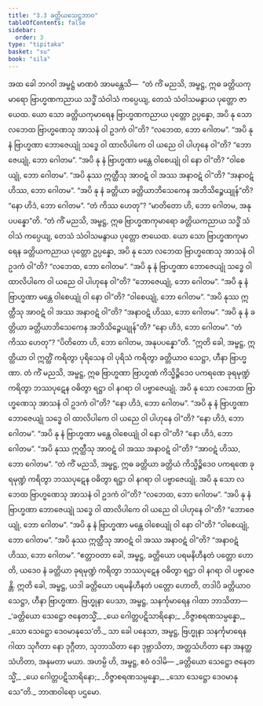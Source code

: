 ```yaml
---
title: "3.3 ခတ္တိယသေဋ္ဌဘာဝ"
tableOfContents: false
sidebar:
  order: 3
type: "tipitaka"
basket: "su"
book: "sila"
---
```



<DynamicBreadcrumb />

<Division number="275" book="sila" e="ch" v="6" p="91">

<Paragraph number="376" book="sila">
အထ ခေါ ဘဂဝါ အမ္ဗဋ္ဌံ မာဏဝံ အာမန္တေသိ—  “တံ ကိံ မညသိ, အမ္ဗဋ္ဌ, ဣဓ ခတ္တိယကုမာရော ဗြာဟ္မဏကညာယ သဒ္ဓိံ သံဝါသံ ကပ္ပေယျ, တေသံ သံဝါသမနွာယ ပုတ္တော ဇာယေထ. ယော သော ခတ္တိယကုမာရေန ဗြာဟ္မဏကညာယ ပုတ္တော ဥပ္ပန္နော, အပိ နု သော လဘေထ ဗြာဟ္မဏေသု အာသနံ ဝါ ဥဒကံ ဝါ”တိ? “လဘေထ, ဘော ဂေါတမ”. “အပိ နု နံ ဗြာဟ္မဏာ ဘောဇေယျုံ သဒ္ဓေ ဝါ ထာလိပါကေ ဝါ ယညေ ဝါ ပါဟုနေ ဝါ”တိ? “ဘောဇေယျုံ, ဘော ဂေါတမ”. “အပိ နု နံ ဗြာဟ္မဏာ မန္တေ ဝါစေယျုံ ဝါ နော ဝါ”တိ? “ဝါစေယျုံ, ဘော ဂေါတမ”. “အပိ နုဿ ဣတ္ထီသု အာဝဋံ ဝါ အဿ အနာဝဋံ ဝါ”တိ? “အနာဝဋံ ဟိဿ, ဘော ဂေါတမ”. “အပိ နု နံ ခတ္တိယာ ခတ္တိယာဘိသေကေန အဘိသိဉ္စေယျုန်”တိ? “နော ဟိဒံ, ဘော ဂေါတမ”. “တံ ကိဿ ဟေတု”? “မာတိတော ဟိ, ဘော ဂေါတမ, အနုပပန္နော”တိ.
</Paragraph>

<Paragraph number="377" book="sila">
“တံ ကိံ မညသိ, အမ္ဗဋ္ဌ, ဣဓ ဗြာဟ္မဏကုမာရော ခတ္တိယကညာယ သဒ္ဓိံ သံဝါသံ ကပ္ပေယျ, တေသံ သံဝါသမနွာယ ပုတ္တော ဇာယေထ. ယော သော ဗြာဟ္မဏကုမာရေန ခတ္တိယကညာယ ပုတ္တော ဥပ္ပန္နော, အပိ နု သော လဘေထ ဗြာဟ္မဏေသု အာသနံ ဝါ ဥဒကံ ဝါ”တိ? “လဘေထ, ဘော ဂေါတမ”. “အပိ နု နံ ဗြာဟ္မဏာ ဘောဇေယျုံ သဒ္ဓေ ဝါ ထာလိပါကေ ဝါ ယညေ ဝါ ပါဟုနေ ဝါ”တိ? “ဘောဇေယျုံ, ဘော ဂေါတမ”. “အပိ နု နံ ဗြာဟ္မဏာ မန္တေ ဝါစေယျုံ ဝါ နော ဝါ”တိ? “ဝါစေယျုံ, ဘော ဂေါတမ”. “အပိ နုဿ ဣတ္ထီသု အာဝဋံ ဝါ အဿ အနာဝဋံ ဝါ”တိ? “အနာဝဋံ ဟိဿ, ဘော ဂေါတမ”. “အပိ နု နံ ခတ္တိယာ ခတ္တိယာဘိသေကေန အဘိသိဉ္စေယျုန်”တိ? “နော ဟိဒံ, ဘော ဂေါတမ”. “တံ ကိဿ ဟေတု”? “ပိတိတော ဟိ, ဘော ဂေါတမ, အနုပပန္နော”တိ.
</Paragraph>

</Division>
<Division number="276" book="sila" e="ch" v="6" p="91">

<Paragraph number="378" book="sila">
“ဣတိ ခေါ, အမ္ဗဋ္ဌ, ဣတ္ထိယာ ဝါ ဣတ္ထိံ ကရိတွာ ပုရိသေန ဝါ ပုရိသံ ကရိတွာ ခတ္တိယာဝ သေဋ္ဌာ, ဟီနာ ဗြာဟ္မဏာ. တံ ကိံ မညသိ, အမ္ဗဋ္ဌ, ဣဓ ဗြာဟ္မဏာ ဗြာဟ္မဏံ ကိသ္မိဉ္စိဒေဝ ပကရဏေ ခုရမုဏ္ဍံ ကရိတွာ ဘဿပုဋေန ဝဓိတွာ ရဋ္ဌာ ဝါ နဂရာ ဝါ ပဗ္ဗာဇေယျုံ. အပိ နု သော လဘေထ ဗြာဟ္မဏေသု အာသနံ ဝါ ဥဒကံ ဝါ”တိ? “နော ဟိဒံ, ဘော ဂေါတမ”. “အပိ နု နံ ဗြာဟ္မဏာ ဘောဇေယျုံ သဒ္ဓေ ဝါ ထာလိပါကေ ဝါ ယညေ ဝါ ပါဟုနေ ဝါ”တိ? “နော ဟိဒံ, ဘော ဂေါတမ”. “အပိ နု နံ ဗြာဟ္မဏာ မန္တေ ဝါစေယျုံ ဝါ နော ဝါ”တိ? “နော ဟိဒံ, ဘော ဂေါတမ”. “အပိ နုဿ ဣတ္ထီသု အာဝဋံ ဝါ အဿ အနာဝဋံ ဝါ”တိ? “အာဝဋံ ဟိဿ, ဘော ဂေါတမ”.
</Paragraph>

<Paragraph number="379" book="sila">
“တံ ကိံ မညသိ, အမ္ဗဋ္ဌ, ဣဓ ခတ္တိယာ ခတ္တိယံ ကိသ္မိဉ္စိဒေဝ ပကရဏေ ခုရမုဏ္ဍံ ကရိတွာ ဘဿပုဋေန ဝဓိတွာ ရဋ္ဌာ ဝါ နဂရာ ဝါ ပဗ္ဗာဇေယျုံ. အပိ နု သော လဘေထ ဗြာဟ္မဏေသု အာသနံ ဝါ ဥဒကံ ဝါ”တိ? “လဘေထ, ဘော ဂေါတမ”. “အပိ နု နံ ဗြာဟ္မဏာ ဘောဇေယျုံ သဒ္ဓေ ဝါ ထာလိပါကေ ဝါ ယညေ ဝါ ပါဟုနေ ဝါ”တိ? “ဘောဇေယျုံ, ဘော ဂေါတမ”. “အပိ နု နံ ဗြာဟ္မဏာ မန္တေ ဝါစေယျုံ ဝါ နော ဝါ”တိ? “ဝါစေယျုံ, ဘော ဂေါတမ”. “အပိ နုဿ ဣတ္ထီသု အာဝဋံ ဝါ အဿ အနာဝဋံ ဝါ”တိ? “အနာဝဋံ ဟိဿ, ဘော ဂေါတမ”.
</Paragraph>

</Division>
<Division number="277" book="sila" e="ch" v="6" p="92">

<Paragraph number="380" book="sila">
“ဧတ္တာဝတာ ခေါ, အမ္ဗဋ္ဌ, ခတ္တိယော ပရမနိဟီနတံ ပတ္တော ဟောတိ, ယဒေဝ နံ ခတ္တိယာ ခုရမုဏ္ဍံ ကရိတွာ ဘဿပုဋေန ဝဓိတွာ ရဋ္ဌာ ဝါ နဂရာ ဝါ ပဗ္ဗာဇေန္တိ. ဣတိ ခေါ, အမ္ဗဋ္ဌ, ယဒါ ခတ္တိယော ပရမနိဟီနတံ ပတ္တော ဟောတိ, တဒါပိ ခတ္တိယာဝ သေဋ္ဌာ, ဟီနာ ဗြာဟ္မဏာ. ဗြဟ္မုနာ ပေသာ, အမ္ဗဋ္ဌ, သနင်္ကုမာရေန ဂါထာ ဘာသိတာ—
</Paragraph>

<Paragraph number="381" type="verses" book="sila">
_‘ခတ္တိယော သေဋ္ဌော ဇနေတသ္မိံ,_  
_ယေ ဂေါတ္တပဋိသာရိနော;_  
_ဝိဇ္ဇာစရဏသမ္ပန္နော,_  
_သော သေဋ္ဌော ဒေဝမာနုသေ’တိ._  

</Paragraph>

<Paragraph number="382" book="sila">
သာ ခေါ ပနေသာ, အမ္ဗဋ္ဌ, ဗြဟ္မုနာ သနင်္ကုမာရေန ဂါထာ သုဂီတာ နော ဒုဂ္ဂီတာ, သုဘာသိတာ နော ဒုဗ္ဘာသိတာ, အတ္ထသံဟိတာ နော အနတ္ထသံဟိတာ, အနုမတာ မယာ. အဟမ္ပိ ဟိ, အမ္ဗဋ္ဌ, ဧဝံ ဝဒါမိ—
</Paragraph>

<Paragraph number="383" type="verses" book="sila">
_ခတ္တိယော သေဋ္ဌော ဇနေတသ္မိံ,_  
_ယေ ဂေါတ္တပဋိသာရိနော;_  
_ဝိဇ္ဇာစရဏသမ္ပန္နော,_  
_သော သေဋ္ဌော ဒေဝမာနုသေ”တိ._  


</Paragraph>
</Division>

<Paragraph number="384" type="center" book="sila">
ဘာဏဝါရော ပဌမော.
</Paragraph>